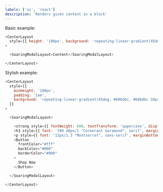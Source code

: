 ```yaml
---
labels: ['ui', 'react']
description: 'Renders given content in a block'
---
```



Basic example:
```js live
<CenterLayout
  style={{ height: '100px', background: 'repeating-linear-gradient(45deg, #606dbc, #606dbc 10px, #465298 10px, #465298 20px)' }}
>

  <SoaringModalLayout>Content</SoaringModalLayout>

</CenterLayout>
```

Stylish example:
```js live
<CenterLayout
  style={{
    minHeight: '100px',
    padding: '1em',
    background: 'repeating-linear-gradient(45deg, #606dbc, #606dbc 10px, #465298 10px, #465298 20px)'
  }}
>

  <SoaringModalLayout>

    <strong style={{ fontWeight: 600, textTransform: 'uppercase', display: 'block', letterSpacing: '2px', margin: '0px 0 10px', font: '12px/1.3 "Montserrat", sans-serif' }}>MINISUBLINER</strong>
    <h3 style={{ font: '700 40px/1 "Cormorant Garamond", serif', margin: '0 0 15px' }}>SAVOR <span>the <br />quiet</span> MOMENTS</h3>
    <p style={{ font: '12px/1.3 "Montserrat", sans-serif', marginBottom: '1em' }}>Lorem ipsum dolor sit amet, consectetur adipiscing elit. At eget iaculis eget eget neque.</p>
    <Button
      frontColor="#fff"
      backColor="#000"
      borderColor="#000"
    >
      Shop Now
    </Button>

  </SoaringModalLayout>

</CenterLayout>
```
